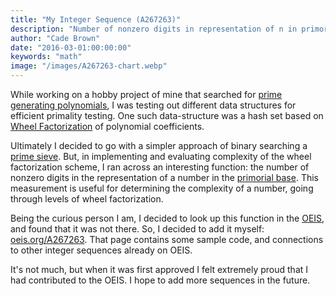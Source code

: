 ```yaml
---
title: "My Integer Sequence (A267263)"
description: "Number of nonzero digits in representation of n in primorial base."
author: "Cade Brown"
date: "2016-03-01:00:00:00"
keywords: "math"
image: "/images/A267263-chart.webp"
---
```


While working on a hobby project of mine that searched for [prime generating polynomials](https://en.wikipedia.org/wiki/Formula_for_primes#Prime_formulas_and_polynomial_functions), I was testing out different data structures for efficient primality testing. One such data-structure was a hash set based on [Wheel Factorization](https://en.wikipedia.org/wiki/Wheel_factorization) of polynomial coefficients.

Ultimately I decided to go with a simpler approach of binary searching a [prime sieve](https://en.wikipedia.org/wiki/Sieve_of_Eratosthenes). But, in implementing and evaluating complexity of the wheel factorization scheme, I ran across an interesting function: the number of nonzero digits in the representation of a number in the [primorial base](https://oeis.org/wiki/Primorial_numeral_system). This measurement is useful for determining the complexity of a number, going through levels of wheel factorization.

Being the curious person I am, I decided to look up this function in the [OEIS](https://oeis.org/), and found that it was not there. So, I decided to add it myself: [oeis.org/A267263](https://oeis.org/A267263). That page contains some sample code, and connections to other integer sequences already on OEIS.

It's not much, but when it was first approved I felt extremely proud that I had contributed to the OEIS. I hope to add more sequences in the future.


